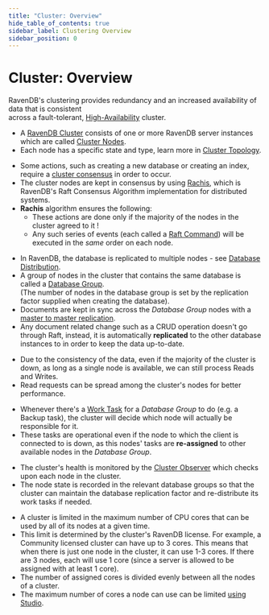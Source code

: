 ```yaml
---
title: "Cluster: Overview"
hide_table_of_contents: true
sidebar_label: Clustering Overview
sidebar_position: 0
---
```



# Cluster: Overview
<Admonition type="info" title="Info">

RavenDB's clustering provides redundancy and an increased availability of data that is consistent  
across a fault-tolerant, [High-Availability](https://en.wikipedia.org/wiki/High-availability_cluster) cluster.  
</Admonition>
<Admonition type="note" title="Cluster Topology" id="cluster-topology" href="#cluster-topology">

* A [RavenDB Cluster](../../glossary/ravendb-cluster.mdx) consists of one or more RavenDB server instances which are called [Cluster Nodes](../../glossary/cluster-node.mdx).  
* Each node has a specific state and type, learn more in [Cluster Topology](../../server/clustering/rachis/cluster-topology.mdx).  
</Admonition>

<Admonition type="note" title="Cluster Consensus" id="cluster-consensus" href="#cluster-consensus">

* Some actions, such as creating a new database or creating an index, require a [cluster consensus](../../server/clustering/rachis/consensus-operations.mdx) in order to occur.  
* The cluster nodes are kept in consensus by using [Rachis](../../server/clustering/rachis/what-is-rachis.mdx), 
  which is RavenDB's Raft Consensus Algorithm implementation for distributed systems.  
* **Rachis** algorithm ensures the following:  
  * These actions are done only if the majority of the nodes in the cluster agreed to it !  
  * Any such series of events (each called a [Raft Command](../../glossary/raft-command.mdx)) will be executed in the _same_ order on each node.  
</Admonition>

<Admonition type="note" title="Data Consistency" id="data-consistency" href="#data-consistency">

* In RavenDB, the database is replicated to multiple nodes - see [Database Distribution](../../server/clustering/distribution/distributed-database.mdx).  
* A group of nodes in the cluster that contains the same database is called a [Database Group](../../studio/database/settings/manage-database-group.mdx).  
  (The number of nodes in the database group is set by the replication factor supplied when creating the database).  
* Documents are kept in sync across the _Database Group_ nodes with a [master to master replication](../../server/clustering/replication/replication-overview.mdx).  
* Any document related change such as a CRUD operation doesn't go through Raft, 
  instead, it is automatically **replicated** to the other database instances to in order to keep the data up-to-date.  
</Admonition>

<Admonition type="note" title="Data Availability" id="data-availability" href="#data-availability">

* Due to the consistency of the data, even if the majority of the cluster is down, as long as a single node is available, we can still process Reads and Writes.
* Read requests can be spread among the cluster's nodes for better performance.  
</Admonition>

<Admonition type="note" title="Distributed Work" id="distributed-work" href="#distributed-work">

* Whenever there's a [Work Task](../../server/clustering/distribution/highly-available-tasks.mdx) for a _Database Group_ to do (e.g. a Backup task), 
  the cluster will decide which node will actually be responsible for it.  
* These tasks are operational even if the node to which the client is connected to is down, as this nodes' tasks are **re-assigned** to other available nodes in the _Database Group_.  
</Admonition>

<Admonition type="note" title="Cluster's Health" id="cluster-s-health" href="#cluster-s-health">

* The cluster's health is monitored by the [Cluster Observer](../../server/clustering/distribution/cluster-observer.mdx) which checks upon each node in the cluster.  
* The node state is recorded in the relevant database groups so that the cluster can maintain the database replication factor and re-distribute its work tasks if needed.  
</Admonition>

<Admonition type="note" title="CPU Core Distribution" id="cpu-core-distribution" href="#cpu-core-distribution">

* A cluster is limited in the maximum number of CPU cores that can be used by all of its nodes 
at a given time.  
* This limit is determined by the cluster's RavenDB license. For example, a Community licensed 
cluster can have up to 3 cores. This means that when there is just one node in the cluster, it 
can use 1-3 cores. If there are 3 nodes, each will use 1 core (since a server is allowed to be 
assigned with at least 1 core).  
* The number of assigned cores is divided evenly between all the nodes of a cluster.  
* The maximum number of cores a node can use can be limited 
  [using Studio](../../studio/cluster/cluster-view.mdx#reassign-cores).  
</Admonition>

